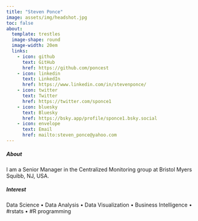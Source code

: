 ```yaml
---
title: "Steven Ponce" 
image: assets/img/headshot.jpg 
toc: false 
about: 
  template: trestles 
  image-shape: round
  image-width: 20em
  links:
    - icon: github
      text: GitHub
      href: https://github.com/poncest
    - icon: linkedin 
      text: LinkedIn
      href: https://www.linkedin.com/in/stevenponce/
    - icon: twitter
      text: Twitter
      href: https://twitter.com/sponce1
    - icon: bluesky
      text: Bluesky
      href: https://bsky.app/profile/sponce1.bsky.social
    - icon: envelope
      text: Email
      href: mailto:steven_ponce@yahoo.com
---
```


##### **About**

::: {#hero-heading}
I am a Senior Manager in the Centralized Monitoring group at Bristol Myers Squibb, NJ, USA.

##### **Interest**

Data Science • Data Analysis • Data Visualization • Business Intelligence • #rstats • #R programming

##### 
:::

